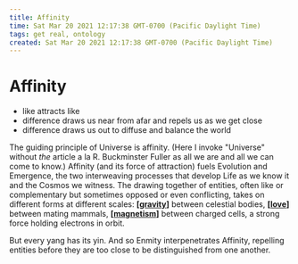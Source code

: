 ```yaml
---
title: Affinity
time: Sat Mar 20 2021 12:17:38 GMT-0700 (Pacific Daylight Time)
tags: get real, ontology
created: Sat Mar 20 2021 12:17:38 GMT-0700 (Pacific Daylight Time)
---
```


# Affinity

- like attracts like
- difference draws us near from afar and repels us as we get close
- difference draws us out to diffuse and balance the world

The guiding principle of Universe is affinity. (Here I invoke "Universe" without _the_ article a la R. Buckminster Fuller as all we are and all we can come to know.) Affinity (and its force of attraction) fuels Evolution and Emergence, the two interweaving processes that develop Life as we know it and the Cosmos we witness. The drawing together of entities, often like or complementary but sometimes opposed or even conflicting, takes on different forms at different scales: **[[gravity]]** between celestial bodies, **[[love]]** between mating mammals, **[[magnetism]]** between charged cells, a strong force holding electrons in orbit.

But every yang has its yin. And so Enmity interpenetrates Affinity, repelling entities before they are too close to be distinguished from one another.

[//begin]: # 'Autogenerated link references for markdown compatibility'
[gravity]: gravity 'gravity'
[love]: love 'Love'
[magnetism]: magnetism 'magnetism'
[//end]: # 'Autogenerated link references'
